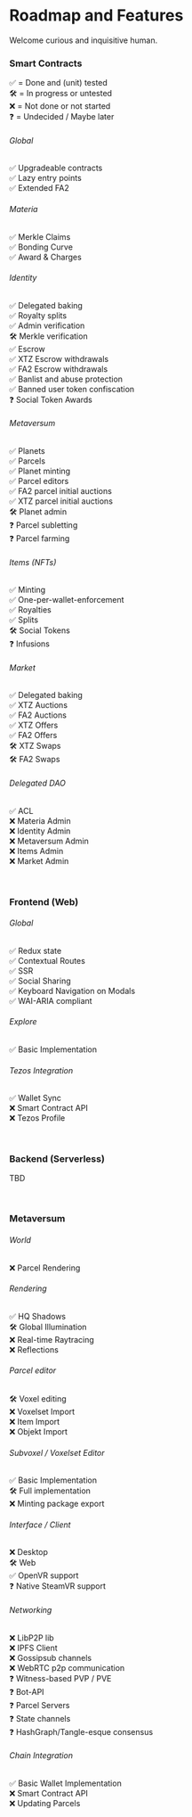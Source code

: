 # Roadmap and Features

Welcome curious and inquisitive human.

### Smart Contracts

✅ = Done and (unit) tested<br/>
🛠️ = In progress or untested<br/>
❌ = Not done or not started<br/>
❓ = Undecided / Maybe later<br/>

###### Global

✅ Upgradeable contracts<br/>
✅ Lazy entry points<br/>
✅ Extended FA2<br/>

###### Materia

✅ Merkle Claims<br/>
✅ Bonding Curve<br/>
✅ Award & Charges<br/>

###### Identity

✅ Delegated baking<br/>
✅ Royalty splits<br/>
✅ Admin verification<br/>
🛠️ Merkle verification<br/>
✅ Escrow<br/>
✅ XTZ Escrow withdrawals<br/>
✅ FA2 Escrow withdrawals<br/>
✅ Banlist and abuse protection<br/>
✅ Banned user token confiscation<br/>
❓ Social Token Awards<br/>

###### Metaversum

✅ Planets<br/>
✅ Parcels<br/>
✅ Planet minting<br/>
✅ Parcel editors<br/>
✅ FA2 parcel initial auctions<br/>
✅ XTZ parcel initial auctions<br/>
🛠️ Planet admin<br/>
❓ Parcel subletting<br/>
❓ Parcel farming<br/>

###### Items (NFTs)

✅ Minting<br/>
✅ One-per-wallet-enforcement<br/>
✅ Royalties<br/>
✅ Splits<br/>
🛠️ Social Tokens<br/>
❓ Infusions<br/>

###### Market

✅ Delegated baking<br/>
✅ XTZ Auctions<br/>
✅ FA2 Auctions<br/>
✅ XTZ Offers<br/>
✅ FA2 Offers<br/>
🛠️ XTZ Swaps<br/>
🛠️ FA2 Swaps<br/>

###### Delegated DAO

✅ ACL<br/>
❌ Materia Admin<br/>
❌ Identity Admin<br/>
❌ Metaversum Admin<br/>
❌ Items Admin<br/>
❌ Market Admin<br/>

<br />

### Frontend (Web)

###### Global

✅ Redux state<br/>
✅ Contextual Routes<br/>
✅ SSR<br/>
✅ Social Sharing <br/>
✅ Keyboard Navigation on Modals <br/>
✅ WAI-ARIA compliant<br/>

###### Explore

✅ Basic Implementation<br/>

###### Tezos Integration

✅ Wallet Sync<br/>
❌ Smart Contract API<br/>
❌ Tezos Profile<br/>

<br />

### Backend (Serverless)

TBD

<br />

### Metaversum

###### World

❌ Parcel Rendering<br/>

###### Rendering

✅ HQ Shadows<br/>
🛠️ Global Illumination<br/>
❌ Real-time Raytracing<br/>
❌ Reflections<br/>

###### Parcel editor

🛠️ Voxel editing<br/>
❌ Voxelset Import<br/>
❌ Item Import<br/>
❌ Objekt Import<br/>

###### Subvoxel / Voxelset Editor

✅ Basic Implementation<br/>
🛠️ Full implementation<br/>
❌ Minting package export<br/>

###### Interface / Client

❌ Desktop<br/>
🛠️ Web<br/>
✅ OpenVR support<br/>
❓ Native SteamVR support<br/>

###### Networking

❌ LibP2P lib<br/>
❌ IPFS Client<br/>
❌ Gossipsub channels<br/>
❌ WebRTC p2p communication<br/>
❓ Witness-based PVP / PVE<br/>
❓ Bot-API<br/>
❓ Parcel Servers<br/>
❓ State channels<br/>
❓ HashGraph/Tangle-esque consensus<br/>

###### Chain Integration

✅ Basic Wallet Implementation<br/>
❌ Smart Contract API<br/>
❌ Updating Parcels<br/>
